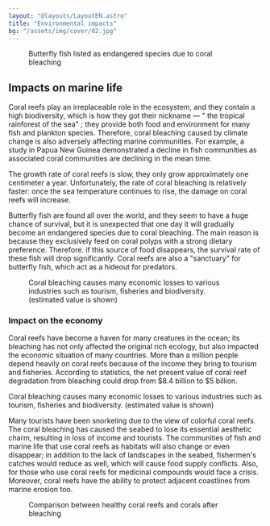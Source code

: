 ```yaml
---
layout: "@layouts/LayoutEN.astro"
title: "Environmental impacts"
bg: "/assets/img/cover/02.jpg"
---
```



<Figure mode="float-right" img={import("../../assets/img/02-2/Untitled.png")}>Butterfly fish listed as endangered species due to coral bleaching</Figure>

## Impacts on marine life

Coral reefs play an irreplaceable role in the ecosystem, and they contain a high biodiversity, which is how they got their nickname — " the tropical rainforest of the sea" ; they provide both food and environment for many fish and plankton species. Therefore, coral bleaching caused by climate change is also adversely affecting marine communities. For example, a study in Papua New Guinea demonstrated a decline in fish communities as associated coral communities are declining in the mean time.

The growth rate of coral reefs is slow, they only grow approximately one centimeter a year. Unfortunately, the rate of coral bleaching is relatively faster: once the sea temperature continues to rise, the damage on coral reefs will increase.

Butterfly fish are found all over the world, and they seem to have a huge chance of survival, but it is unexpected that one day it will gradually become an endangered species due to coral bleaching. The main reason is because they exclusively feed on coral polyps with a strong dietary preference. Therefore. if this source of food disappears, the survival rate of these fish will drop significantly. Coral reefs are also a "sanctuary" for butterfly fish, which act as a hideout for predators.

<Figure mode="float-left" classList="lg:w-1/3" imageFit="inside" img={import("../../assets/img/02-2/Untitled 1.png")}>Coral bleaching causes many economic losses to various industries such as tourism, fisheries and biodiversity. (estimated value is shown)</Figure>

### Impact on the economy

Coral reefs have become a haven for many creatures in the ocean; its bleaching has not only affected the original rich ecology, but also impacted the economic situation of many countries. More than a million people depend heavily on coral reefs because of the income they bring to tourism and fisheries. According to statistics, the net present value of coral reef degradation from bleaching could drop from $8.4 billion to  $5 billion.

Coral bleaching causes many economic losses to various industries such as tourism, fisheries and biodiversity. (estimated value is shown)

Many tourists have been snorkeling due to the view of colorful coral reefs. The coral bleaching has caused the seabed to lose its essential aesthetic charm, resulting in loss of income and tourists. The communities of fish and marine life that use coral reefs as habitats will also change or even disappear; in addition to the lack of landscapes in the seabed, fishermen's catches would reduce as well, which will cause food supply conflicts. Also, for those who use coral reefs for medicinal compounds would face a crisis. Moreover, coral reefs have the ability to protect adjacent coastlines from marine erosion too.

<Figure mode="center" img={import("../../assets/img/02-2/Untitled 2.png")} highQuality={1}>Comparison between healthy coral reefs and corals after bleaching</Figure>
